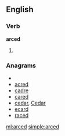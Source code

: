 ==English==

===Verb===
'''arced'''

# {{past of|[[arc]]}}

===Anagrams===
* {{alphagram|acder}}
* [[acred#English|acred]]
* [[cadre#English|cadre]]
* [[cared#English|cared]]
* [[cedar#English|cedar]], [[Cedar#English|Cedar]]
* [[ecard#English|ecard]]
* [[raced#English|raced]]

[[ml:arced]]
[[simple:arced]]